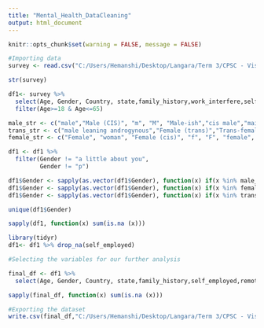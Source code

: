 ---
title: "Mental_Health_DataCleaning"
output: html_document
---

```{r setup, include=FALSE} 
knitr::opts_chunk$set(warning = FALSE, message = FALSE)
```

```{r}
#Importing data
survey <- read.csv("C:/Users/Hemanshi/Desktop/Langara/Term 3/CPSC - Visualization for DA/Final Exam/Marwaha_Hemanshi_RShiny/survey.csv")
```

```{r}
str(survey)
```
```{r}
df1<- survey %>%
  select(Age, Gender, Country, state,family_history,work_interfere,self_employed,no_employees,remote_work,tech_company,care_options,wellness_program,seek_help,anonymity,leave, treatment, benefits,supervisor,mental_health_interview, mental_health_consequence, phys_health_interview, mental_vs_physical, obs_consequence) %>% 
  filter(Age>=18 & Age<=65)
```

```{r}
male_str <- c("male","Male (CIS)", "m", "M", "Male-ish","cis male","maile", "Mal", "Male", "Cis Male", "Make", "male ", "Man","msle", "Mail", "Malr","Cis Man", "Guy (-ish) ^_^", "Male ")
trans_str <- c("male leaning androgynous","Female (trans)","Trans-female", "something kinda male?", "queer/she/they", "non-binary","Nah", "All", "Enby", "fluid", "Genderqueer", "Androgyne", "Agender", "male leaning androgynous", "guy (-ish) ^_^", "Trans woman", "Neuter", "female (trans)", "queer", "ostensibly male, unsure what that really means" )
female_str <- c("Female", "woman", "Female (cis)", "f", "F", "female", "Woman",  "Femake", "Female","cis-female/femme", "Cis Female", "femail", "Female ")
```

```{r}
df1 <- df1 %>%
  filter(Gender != "a little about you",
         Gender != "p")

df1$Gender <- sapply(as.vector(df1$Gender), function(x) if(x %in% male_str) "Male" else x )
df1$Gender <- sapply(as.vector(df1$Gender), function(x) if(x %in% female_str) "Female" else x )
df1$Gender <- sapply(as.vector(df1$Gender), function(x) if(x %in% trans_str) "Trans" else x )
```

```{r}
unique(df1$Gender)
```
```{r}
sapply(df1, function(x) sum(is.na (x)))
```
```{r}
library(tidyr)
df1<- df1 %>% drop_na(self_employed)
```

```{r}
#Selecting the variables for our further analysis

final_df <- df1 %>%
  select(Age, Gender, Country, state,family_history,self_employed,remote_work,tech_company,care_options,wellness_program,seek_help,anonymity,leave, treatment, benefits,supervisor,mental_health_interview, mental_health_consequence, phys_health_interview, mental_vs_physical, obs_consequence)
```

```{r}
sapply(final_df, function(x) sum(is.na (x)))
```
```{r}
#Exporting the dataset
write.csv(final_df,"C:/Users/Hemanshi/Desktop/Langara/Term 3/CPSC - Visualization for DA/Final Exam/Marwaha_Hemanshi_RShiny/survey_cleaned.csv")
```

